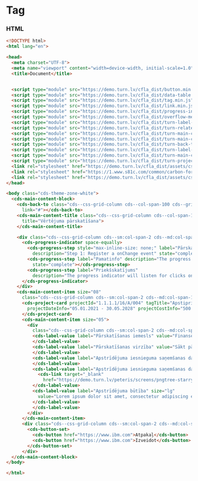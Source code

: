 
# Tag

### HTML

```html
<!DOCTYPE html>
<html lang="en">

<head>
  <meta charset="UTF-8">
  <meta name="viewport" content="width=device-width, initial-scale=1.0">
  <title>Document</title>


  <script type="module" src="https://demo.turn.lv/cfla_dist/button.min.js"></script>
  <script type="module" src="https://demo.turn.lv/cfla_dist/data-table.min.js"></script>
  <script type="module" src="https://demo.turn.lv/cfla_dist/tag.min.js"></script>
  <script type="module" src="https://demo.turn.lv/cfla_dist/link.min.js"></script>
  <script type="module" src="https://demo.turn.lv/cfla_dist/progress-indicator.min.js"></script>
  <script type="module" src="https://demo.turn.lv/cfla_dist/overflow-menu.min.js"></script>
  <script type="module" src="https://demo.turn.lv/cfla_dist/turn-label-value.min.js"></script>
  <script type="module" src="https://demo.turn.lv/cfla_dist/turn-related-documents.min.js"></script>
  <script type="module" src="https://demo.turn.lv/cfla_dist/turn-main-content-block.min.js"></script>
  <script type="module" src="https://demo.turn.lv/cfla_dist/turn-main-content-item.min.js"></script>
  <script type="module" src="https://demo.turn.lv/cfla_dist/turn-back-to.min.js"></script>
  <script type="module" src="https://demo.turn.lv/cfla_dist/turn-label-value.min.js"></script>
  <script type="module" src="https://demo.turn.lv/cfla_dist/turn-main-content-title.min.js"></script>
  <script type="module" src="https://demo.turn.lv/cfla_dist/turn-project-card.min.js"></script>
  <link rel="stylesheet" href="https://demo.turn.lv/cfla_dist/assets/css/turn-carbon-grid.css" />
  <link rel="stylesheet" href="https://1.www.s81c.com/common/carbon-for-ibm-dotcom/tag/v1/latest/plex.css" />
  <link rel="stylesheet" href="https://demo.turn.lv/cfla_dist/assets/css/themes.css" />
</head>

<body class="cds-theme-zone-white">
  <cds-main-content-block>
    <cds-back-to class="cds--css-grid-column cds--col-span-100 cds--grid-column" title="Uz sarakstu"
      link="#"></cds-back-to>
    <cds-main-content-title class="cds--css-grid-column cds--col-span-100 cds--grid-column-hang"
      title="Vērtējuma pārskatīšana">
    </cds-main-content-title>

    <div class="cds--css-grid-column cds--sm:col-span-2 cds--md:col-span-10 cds--lg:col-span-10 cds--grid-column-hang">
      <cds-progress-indicator space-equally>
        <cds-progress-step style="max-inline-size: none;" label="Pārskatīšanas veids"
          description="Step 1: Register a onChange event" state="complete"></cds-progress-step>
        <cds-progress-step label="Pamatinfo" description="The progress indicator will listen for clicks on the steps"
          state="complete"></cds-progress-step>
        <cds-progress-step label="Priekšskatījums"
          description="The progress indicator will listen for clicks on the steps" state="current"></cds-progress-step>
      </cds-progress-indicator>
    </div>
    <cds-main-content-item size="08"
      class="cds--css-grid-column cds--sm:col-span-2 cds--md:col-span-10 cds--lg:col-span-10">
      <cds-project-card projectId="1.1.1.1/16/A/004" tagTitle="Apstiprināts ar nosacījumu" tagType="purple"
        projectDateInfo="05.01.2021 - 30.05.2028" projectCostInfo="500 345">
      </cds-project-card>
      <cds-main-content-item size="05">
        <div
          class="cds--css-grid-column cds--sm:col-span-2 cds--md:col-span-10 cds--lg:col-span-10 cds--grid-column-hang">
          <cds-label-value label="Pārskatīšanas iemesls" value="Finansējuma pārpalikums" size="lg">
          </cds-label-value>
          <cds-label-value label="Pārskatīšanas virzība" value="Sākt pārvērtēšanu  CFLA uzreiz" size="lg">
          </cds-label-value>
          <cds-label-value label="Apstrīdējuma iesnieguma saņemšanas datums" value="01.01.2024" size="lg">
          </cds-label-value>
          <cds-label-value label="Apstrīdējuma iesnieguma saņemšanas datums" size="lg">
            <cds-link target="_blank"
              href="https://demo.turn.lv/peteris/screens/pngtree-starry-sky-summer-background-image_2116955.jpg">Filename.png</cds-link>
          </cds-label-value>
          <cds-label-value label="Apstrīdējuma būtība" size="lg"
            value="Lorem ipsum dolor sit amet, consectetur adipiscing elit. Ut condimentum diam id diam blandit congue. Phasellus dictum augue rutrum justo consectetur, vel posuere purus porta. Aenean finibus pretium eros, in tempor est aliquam vel. ">
          </cds-label-value>
          </cds-label-value>
        </div>
      </cds-main-content-item>
      <div class="cds--css-grid-column cds--sm:col-span-2 cds--md:col-span-10 cds--lg:col-span-10">
        <cds-button-set>
          <cds-button href="https://www.ibm.com">Atpakaļ</cds-button>
          <cds-button href="https://www.ibm.com">Izveidot</cds-button>
        </cds-button-set>
      </div>
  </cds-main-content-block>
</body>

</html>
```
